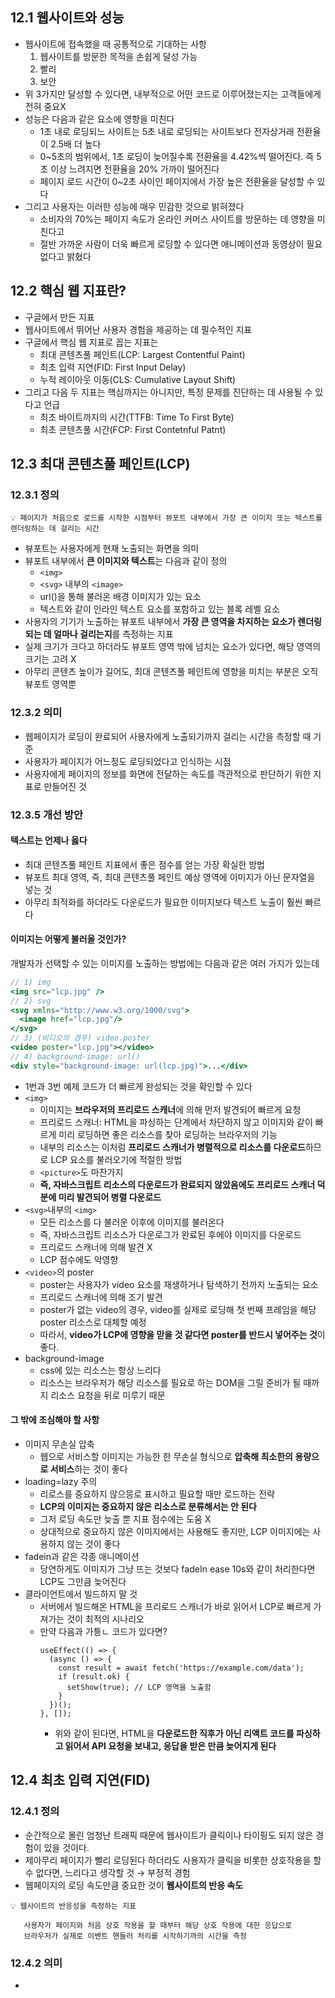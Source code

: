 ## 12.1 웹사이트와 성능

- 웹사이트에 접속했을 때 공통적으로 기대하는 사항
  1. 웹사이트를 방문한 목적을 손쉽게 달성 가능
  2. 빨리
  3. 보안
- 위 3가지만 달성할 수 있다면, 내부적으로 어떤 코드로 이루어졌는지는 고객들에게 전혀 중요X
- 성능은 다음과 같은 요소에 영향을 미친다
  - 1초 내로 로딩되느 사이트는 5초 내로 로딩되는 사이트보다 전자상거래 전환율이 2.5배 더 높다
  - 0~5초의 범위에서, 1초 로딩이 늦어질수록 전환율을 4.42%씩 떨어진다. 즉 5초 이상 느려지면 전환율을 20% 가까이 떨어진다
  - 페이지 로드 시간이 0~2초 사이인 페이지에서 가장 높은 전환율을 달성할 수 있다
- 그리고 사용자는 이러한 성능에 매우 민감한 것으로 밝혀졌다
  - 소비자의 70%는 페이지 속도가 온라인 커머스 사이트를 방문하는 데 영향을 미친다고
  - 절반 가까운 사람이 더욱 빠르게 로딩할 수 있다면 애니메이션과 동영상이 필요 없다고 밝혔다

## 12.2 핵심 웹 지표란?

- 구글에서 만든 지표
- 웹사이트에서 뛰어난 사용자 경험을 제공하는 데 필수적인 지표
- 구글에서 핵심 웹 지표로 꼽는 지표는
  - 최대 콘텐츠풀 페인트(LCP: Largest Contentful Paint)
  - 최초 입력 지연(FID: First Input Delay)
  - 누적 레이아웃 이동(CLS: Cumulative Layout Shift)
- 그리고 다음 두 지표는 핵심까지는 아니지만, 특정 문제를 진단하는 데 사용될 수 있다고 언급
  - 최초 바이트까지의 시간(TTFB: Time To First Byte)
  - 최초 콘텐츠풀 시간(FCP: First Contetnful Patnt)

## 12.3 최대 콘텐츠풀 페인트(LCP)

### 12.3.1 정의

```
💡 페이지가 처음으로 로드를 시작한 시점부터 뷰포트 내부에서 가장 큰 이미지 또는 텍스트를 렌더링하는 데 걸리는 시간
```

- 뷰포트는 사용자에게 현재 노출되는 화면을 의미
- 뷰포트 내부에서 **큰 이미지와 텍스트**는 다음과 같이 정의
  - `<img>`
  - `<svg>` 내부의 `<image>`
  - url()을 통해 불러온 배경 이미지가 있는 요소
  - 텍스트와 같이 인라인 텍스트 요소를 포함하고 있는 블록 레벨 요소
- 사용자의 기기가 노출하는 뷰포트 내부에서 **가장 큰 영역을 차지하는 요소가 렌더링되는 데 얼마나 걸리는지**를 측정하는 지표
- 실제 크기가 크다고 하더라도 뷰포트 영역 밖에 넘치는 요소가 있다면, 해당 영역의 크기는 고려 X
- 아무리 콘텐츠 높이가 길어도, 최대 콘텐츠풀 페인트에 영향을 미치는 부분은 오직 뷰포트 영역뿐

### 12.3.2 의미

- 웹페이지가 로딩이 완료되어 사용자에게 노출되기까지 걸리는 시간을 측정할 때 기준
- 사용자가 페이지가 어느정도 로딩되었다고 인식하는 시점
- 사용자에게 페이지의 정보를 화면에 전달하는 속도를 객관적으로 판단하기 위한 지표로 만들어진 것

### 12.3.5 개선 방안

#### 텍스트는 언제나 옳다

- 최대 콘텐츠풀 페인트 지표에서 좋은 점수를 얻는 가장 확실한 방법
- 뷰포트 최대 영역, 즉, 최대 콘텐츠풀 페인트 예상 영역에 이미지가 아닌 문자열을 넣는 것
- 아무리 최적화를 하더라도 다운로드가 필요한 이미지보다 텍스트 노출이 훨씬 빠르다

#### 이미지는 어떻게 불러올 것인가?

개발자가 선택할 수 있는 이미지를 노출하는 방법에는 다음과 같은 여러 가지가 있는데

```jsx
// 1) img
<img src="lcp.jpg" />
// 2) svg
<svg xmlns="http://www.w3.org/1000/svg">
  <image href="lcp.jpg"/>
</svg>
// 3) (비디오의 경우) video.poster
<video poster="lcp.jpg"></video>
// 4) background-image: url()
<div style="background-image: url(lcp.jpg)">...</div>
```

- 1번과 3번 예제 코드가 더 빠르게 완성되는 것을 확인할 수 있다
- `<img>`
  - 이미지는 **브라우저의 프리로드 스캐너**에 의해 먼저 발견되어 빠르게 요청
  - 프리로드 스캐너: HTML을 파싱하는 단계에서 차단하지 않고 이미지와 같이 빠르게 미리 로딩하면 좋은 리소스를 찾아 로딩하는 브라우저의 기능
  - 내부의 리소스는 이처럼 **프리로드 스캐너가 병렬적으로 리소스를 다운로드**하므로 LCP 요소를 불러오기에 적절한 방법
  - `<picture>`도 마찬가지
  - **즉, 자바스크립트 리소스의 다운로드가 완료되지 않았음에도 프리로드 스캐너 덕분에 미리 발견되어 병렬 다운로드**
- `<svg>`내부의 `<img>`
  - 모든 리소스를 다 불러운 이후에 이미지를 불러온다
  - 즉, 자바스크립트 리소스가 다운로그가 완료된 후에야 이미지를 다운로드
  - 프리로드 스캐너에 의해 발견 X
  - LCP 점수에도 악영향
- `<video>`의 poster
  - poster는 사용자가 video 요소를 재생하거나 탐색하기 전까지 노출되는 요소
  - 프리로드 스캐너에 의해 조기 발견
  - poster가 없는 video의 경우, video를 실제로 로딩해 첫 번째 프레임을 해당 poster 리소스로 대체할 예정
  - 따라서, **video가 LCP에 영향을 맏을 것 같다면 poster를 반드시 넣어주는 것**이 좋다.
- background-image
  - css에 있는 리소스는 항상 느리다
  - 리소스는 브라우저가 해당 리소스를 필요로 하는 DOM을 그릴 준비가 될 때까지 리소스 요청을 뒤로 미루기 때문

#### 그 밖에 조심해야 할 사항

- 이미지 무손실 압축
  - 웹으로 서비스할 이미지는 가능한 한 무손실 형식으로 **압축해 최소한의 용량으로 서비스**하는 것이 좋다
- loading=lazy 주의
  - 리로스를 중요하지 않으믕로 표시하고 필요할 때만 로드하는 전략
  - **LCP의 이미지는 중요하지 않은 리소스로 분류해서는 안 된다**
  - 그저 로딩 속도만 늦출 뿐 지표 점수에는 도움 X
  - 상대적으로 중요하지 않은 이미지에서는 사용해도 좋지만, LCP 이미지에는 사용하지 않는 것이 좋다
- fadein과 같은 각종 애니메이션
  - 당연하게도 이미지가 그냥 뜨는 것보다 fadeIn ease 10s와 같이 처리한다면 LCP도 그만큼 늦어진다
- 클라이언트에서 빌드하지 말 것
  - 서버에서 빌드해온 HTML을 프리로드 스캐너가 바로 읽어서 LCP로 빠르게 가져가는 것이 최적의 시나리오
  - 만약 다음과 가틍ㄴ 코드가 있다면?
    ```tsx
    useEffect(() => {
      (async () => {
        const result = await fetch('https://example.com/data');
        if (result.ok) {
          setShow(true); // LCP 영역을 노출함
        }
      })();
    }, []);
    ```
    - 위와 같이 된다면, HTML을 **다운로드한 직후가 아닌 리액트 코드를 파싱하고 읽어서 API 요청을 보내고, 응답을 받은 만큼 늦어지게 된다**

## 12.4 최초 입력 지연(FID)

### 12.4.1 정의

- 순간적으로 몰린 엄청난 트래픽 때문에 웹사이트가 클릭이나 타이핑도 되지 않은 경험이 있을 것이다.
- 제아무리 페이지가 빨리 로딩된다 하더라도 사용자가 클릭을 비롯한 상호작용을 할 수 없다면, 느리다고 생각할 것 → 부정적 경험
- 웹페이지의 로딩 속도만큼 중요한 것이 **웹사이트의 반응 속도**

```
💡 웹사이트의 반응성을 측정하는 지표

   사용자가 페이지와 처음 상호 작용을 할 때부터 해당 상호 작용에 대한 응답으로
   브라우저가 실제로 이벤트 핸들러 처리를 시작하기까의 시간을 측정
```

### 12.4.2 의미

-
